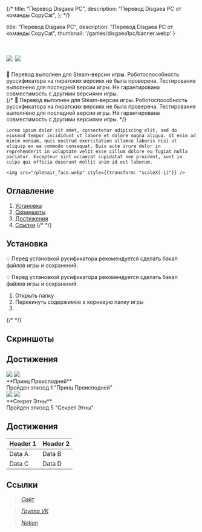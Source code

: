 
{/* 
  title: "Перевод Disgaea PC",
  description: "Перевод Disgaea PC от команды CopyCat",
}; */}

  title: "Перевод Disgaea PC",
  description: "Перевод Disgaea PC от команды CopyCat",
  thumbnail: '/games/disgaea1pc/banner.webp'
}

<div className="markdown-body">
  <h1 style={{display: "flex", alignItems: "center", justifyContent: "center"}}> 
    <img src="/games/disgaea1pc/logo.webp" style={{height: 150}} />
    <img src="/CopyCat_logo.svg" className="cc_logo" style={{height: 100}} />
  </h1>


  <div className="warning">
    🚧 Перевод выполнен для Steam-версии игры. Роботоспособность руссификатора на пиратских версиях не была проверена. Тестирование выполнено для последней версии игры. Не гарантирована совместимость с другими версиями игры.
  </div>
  {/* <Warning>
    🚧 Перевод выполнен для Steam-версии игры. Роботоспособность руссификатора на пиратских версиях не была проверена. Тестирование выполнено для последней версии игры. Не гарантирована совместимость с другими версиями игры.
  </Warning> */}

  <div style={{display: "flex", alignItems: "center"}}>
    
    Lorem ipsum dolor sit amet, consectetur adipiscing elit, sed do eiusmod tempor incididunt ut labore et dolore magna aliqua. Ut enim ad minim veniam, quis nostrud exercitation ullamco laboris nisi ut aliquip ex ea commodo consequat. Duis aute irure dolor in reprehenderit in voluptate velit esse cillum dolore eu fugiat nulla pariatur. Excepteur sint occaecat cupidatat non proident, sunt in culpa qui officia deserunt mollit anim id est laborum.
    
    <img src="/plenair_face.webp" style={{transform: "scaleX(-1)"}} />

  </div>


  ## Оглавление

  1. [Установка](#a_install)
  2. [Скриншоты](#a_screenshots)
  3. [Достижения](#a_achievements)
  4. [Ссылки](#a_contacts)
  {/*  */}


  <a id="a_install"></a>

  ## Установка
  
  <div className="tip">💡 Перед установкой русификатора рекомендуется сделать бэкап файлов игры и сохранений.</div>

  <tip>💡 Перед установкой русификатора рекомендуется сделать бэкап файлов игры и сохранений.</tip>

  1. Открыть папку
  2. Перекинуть содержимое в корневую папку игры 
  3. 
  {/*  */}


  <a id="a_screenshots"></a>

  ## Скриншоты


  <a id="a_achievements"></a>

  ## Достижения

  <div className="achievements no-page-break" >
    <div className="ach_row">
      <img src="https://steamcdn-a.akamaihd.net/steamcommunity/public/images/apps/405900/692015ea642aff79bdcee78a49f3afb1f55fd118.jpg" />
      <img src="https://steamcdn-a.akamaihd.net/steamcommunity/public/images/apps/405900/ff14963c17fe144ea0062389e410b9a319e36cb9.jpg" />
      <div className="ach_desc">
        **Принц Преисподней**<br />
        Пройден эпизод 1 "Принц Преисподней"
      </div>
    </div>
    <div className="ach_row">
      <img src="https://steamcdn-a.akamaihd.net/steamcommunity/public/images/apps/405900/f455cf0f43d8c81b4bbe6368ef33e227c2c02a76.jpg" />
      <img src="https://steamcdn-a.akamaihd.net/steamcommunity/public/images/apps/405900/c765740dd4085b27f16307f72323fb628ca1673c.jpg" />
      <div className="ach_desc">
        **Секрет Этны**<br />
        Пройден эпизод 5 "Секрет Этны"
      </div>
    </div>
  </div>

  ## Достижения

  | Header 1 | Header 2 |
  | -------- | -------- |
  | Data A   | Data B   |
  | Data C   | Data D   |  

  <a id="a_contacts"></a>

  ## Ссылки
  
  > <a href="https://copycat.vortygon.space" target="_blank"><i className="nf nf-md-web links" /> Сайт</a> 

  > <a href="https://vk.com/copy.cats" target="_blank"><i className="nf nf-fa-vk links" /> Группа VK</a> 

  > <a href="https://copy-cats.notion.site/c7d63c5518b1442e91f70241343fdbd5?v=d93420d1fdae4faca5f4eec87a4ba6a4&pvs=4" target="_blank"><i className="nf nf-seti-todo links" /> Notion</a> 

</div>

